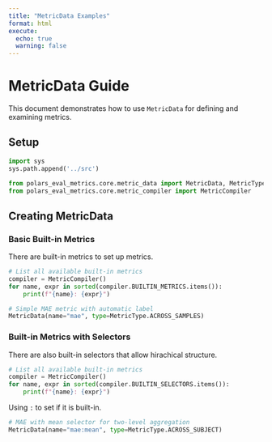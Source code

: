 ```yaml
---
title: "MetricData Examples"
format: html
execute:
  echo: true
  warning: false
---
```


# MetricData Guide

This document demonstrates how to use `MetricData` for defining and examining metrics.

## Setup

```python
import sys
sys.path.append('../src')

from polars_eval_metrics.core.metric_data import MetricData, MetricType, SharedType
from polars_eval_metrics.core.metric_compiler import MetricCompiler
```

## Creating MetricData

### Basic Built-in Metrics

There are built-in metrics to set up metrics. 

```python
# List all available built-in metrics
compiler = MetricCompiler()
for name, expr in sorted(compiler.BUILTIN_METRICS.items()):
    print(f"{name}: {expr}")
```

```python
# Simple MAE metric with automatic label
MetricData(name="mae", type=MetricType.ACROSS_SAMPLES)
```

### Built-in Metrics with Selectors

There are also built-in selectors that allow hirachical 
structure. 

```python
# List all available built-in metrics
compiler = MetricCompiler()
for name, expr in sorted(compiler.BUILTIN_SELECTORS.items()):
    print(f"{name}: {expr}")
```

Using `:` to set <agg_expr:selector_expr> if it is built-in.

```python
# MAE with mean selector for two-level aggregation
MetricData(name="mae:mean", type=MetricType.ACROSS_SUBJECT)
```